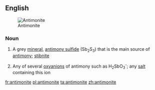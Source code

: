 ==English==
[[Image:Antimonitkristall.jpg|thumb|Antimonite]]

===Noun===
{{en-noun|s|-}}

# {{mineral}} A grey [[mineral]], [[antimony sulfide]] (Sb<sub>2</sub>S<sub>3</sub>) that is the main source of [[antimony]]; [[stibnite]]
# {{countable|inorganic chemistry}} Any of several [[oxyanion]]s of antimony such as H<sub>2</sub>SbO<sub>3</sub><sup>-</sup>; any [[salt]] containing this ion

[[fr:antimonite]]
[[pl:antimonite]]
[[ta:antimonite]]
[[zh:antimonite]]